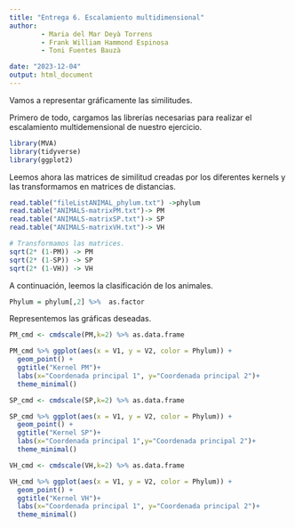 ```yaml
---
title: "Entrega 6. Escalamiento multidimensional"
author: 
        - Maria del Mar Deyà Torrens
        - Frank William Hammond Espinosa
        - Toni Fuentes Bauzà

date: "2023-12-04"
output: html_document
---
```


Vamos a representar gráficamente las similitudes.

Primero de todo, cargamos las librerías necesarias para realizar el escalamiento multidemensional de nuestro ejercicio.

```r
library(MVA)
library(tidyverse)
library(ggplot2)
```

Leemos ahora las matrices de similitud creadas por los diferentes kernels y las transformamos en matrices de distancias.

```r
read.table("fileListANIMAL_phylum.txt") ->phylum
read.table("ANIMALS-matrixPM.txt")-> PM
read.table("ANIMALS-matrixSP.txt")-> SP
read.table("ANIMALS-matrixVH.txt")-> VH

# Transformamos las matrices.
sqrt(2* (1-PM)) -> PM
sqrt(2* (1-SP)) -> SP
sqrt(2* (1-VH)) -> VH
```

A continuación, leemos la clasificación \textit{phylum} de los animales.

```r
Phylum = phylum[,2] %>%  as.factor
```

Representemos las gráficas deseadas.

```r
PM_cmd <- cmdscale(PM,k=2) %>% as.data.frame

PM_cmd %>% ggplot(aes(x = V1, y = V2, color = Phylum)) +
  geom_point() +
  ggtitle("Kernel PM")+
  labs(x="Coordenada principal 1", y="Coordenada principal 2")+
  theme_minimal()
```

```r
SP_cmd <- cmdscale(SP,k=2) %>% as.data.frame

SP_cmd %>% ggplot(aes(x = V1, y = V2, color = Phylum)) +
  geom_point() +
  ggtitle("Kernel SP")+
  labs(x="Coordenada principal 1",y="Coordenada principal 2")+
  theme_minimal()
```

```r
VH_cmd <- cmdscale(VH,k=2) %>% as.data.frame

VH_cmd %>% ggplot(aes(x = V1, y = V2, color = Phylum)) +
  geom_point() +
  ggtitle("Kernel VH")+
  labs(x="Coordenada principal 1", y="Coordenada principal 2")+
  theme_minimal()
```



